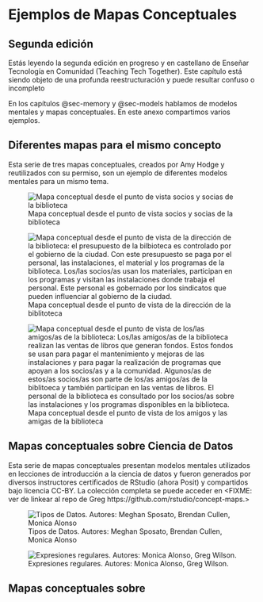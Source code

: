 # Ejemplos de Mapas Conceptuales {#sec-conceptmaps}

::: callout-note
## Segunda edición

Estás leyendo la segunda edición en progreso y en castellano de Enseñar Tecnología en Comunidad (Teaching Tech Together). Este capítulo está siendo objeto de una profunda reestructuración y puede resultar confuso o incompleto
:::

En los capítulos @sec-memory y @sec-models hablamos de modelos mentales y mapas conceptuales. En este anexo compartimos varios ejemplos.

## Diferentes mapas para el mismo concepto {#sec-conceptmaps-diffmaps}

Esta serie de tres mapas conceptuales, creados por Amy Hodge y reutilizados con su permiso, son un ejemplo de diferentes modelos mentales para un mismo tema.

![Mapa conceptual desde el punto de vista socios y socias de la biblioteca](diagrams/library-patron-concept-map.svg){fig-alt="Mapa conceptual desde el punto de vista de los/las socios/as de la biblioteca: los/as socios/as de la biblioteca llevan niños/as a talleres de cuentos que se realizan en el edificio de la biblioteca, el cual está lleno de libros y materiales. Los/as socios/as también buscan libros y hacen preguntas al personal de la biblioteca. Este personal se encarga de comprar libros y materiales, ayuda a los/las socios/as y evalúa si debe aplicar multas a algunos socios/as." fig-align="center"}

![Mapa conceptual desde el punto de vista de la dirección de la biblitoteca](diagrams/library-director-concept-map.svg){alt="Mapa conceptual desde el punto de vista de la dirección de la biblioteca: el presupuesto de la bilbioteca es controlado por el gobierno de la ciudad. Con este presupuesto se paga por el personal, las instalaciones, el material y los programas de la biblioteca. Los/las socios/as usan los materiales, participan en los programas y visitan las instalaciones donde trabaja el personal. Este personal es gobernado por los sindicatos que pueden influenciar al gobierno de la ciudad." fig-align="center"}

![Mapa conceptual desde el punto de vista de los amigos y las amigas de la biblioteca](diagrams/library-friends-concept-map.svg){alt="Mapa conceptual desde el punto de vista de los/las amigos/as de la biblioteca: Los/las amigos/as de la biblioteca realizan las ventas de libros que generan fondos. Estos fondos se usan para pagar el mantenimiento y mejoras de las instalaciones y para pagar la realización de programas que apoyan a los socios/as y a la comunidad. Algunos/as de estos/as socios/as son parte de los/as amigos/as de la biblitoeca y también participan en las ventas de libros. El personal de la biblioteca es consultado por los socios/as sobre las instalaciones y los programas disponibles en la biblioteca." fig-align="center"}

## Mapas conceptuales sobre Ciencia de Datos {#sec-conceptmaps-datascience}

Esta serie de mapas conceptuales presentan modelos mentales utilizados en lecciones de introducción a la ciencia de datos y fueron generados por diversos instructores certificados de RStudio (ahora Posit) y compartidos bajo licencia CC-BY. La colección completa se puede acceder en \<FIXME: ver de linkear al repo de Greg https://github.com/rstudio/concept-maps.\>

![Tipos de Datos. Autores: Meghan Sposato, Brendan Cullen, Monica Alonso](diagrams/data-types.svg){fig-alt="" fig-align="center"}

![Expresiones regulares. Autores: Monica Alonso, Greg Wilson.](diagrams/regular-expressions.svg){fig-alt="" fig-align="center"}

## Mapas conceptuales sobre {#sec-conceptmaps-others}
